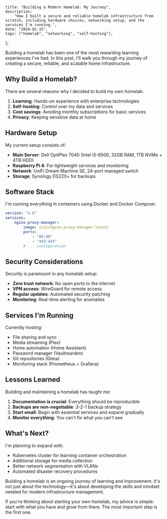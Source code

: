     title: "Building a Modern Homelab: My Journey",
    description:
        "How I built a secure and reliable homelab infrastructure from scratch, including hardware choices, networking setup, and the services I'm running.",
    date: "2024-01-15",
    tags: ["homelab", "networking", "self-hosting"],
};

Building a homelab has been one of the most rewarding learning experiences I've had. In this post, I'll walk you through my journey of creating a secure, reliable, and scalable home infrastructure.

## Why Build a Homelab?

There are several reasons why I decided to build my own homelab:

1. **Learning**: Hands-on experience with enterprise technologies
2. **Self-hosting**: Control over my data and services
3. **Cost savings**: Avoiding monthly subscriptions for basic services
4. **Privacy**: Keeping sensitive data at home

## Hardware Setup

My current setup consists of:

-   **Main Server**: Dell OptiPlex 7040 (Intel i5-6500, 32GB RAM, 1TB NVMe + 4TB HDD)
-   **Raspberry Pi 4**: For lightweight services and monitoring
-   **Network**: UniFi Dream Machine SE, 24-port managed switch
-   **Storage**: Synology DS220+ for backups

## Software Stack

I'm running everything in containers using Docker and Docker Compose:

```yaml
version: "3.8"
services:
    nginx-proxy-manager:
        image: jc21/nginx-proxy-manager:latest
        ports:
            - "80:80"
            - "443:443"
        # ... configuration
```

## Security Considerations

Security is paramount in any homelab setup:

-   **Zero trust network**: No open ports to the internet
-   **VPN access**: WireGuard for remote access
-   **Regular updates**: Automated security patching
-   **Monitoring**: Real-time alerting for anomalies

## Services I'm Running

Currently hosting:

-   File sharing and sync
-   Media streaming (Plex)
-   Home automation (Home Assistant)
-   Password manager (Vaultwarden)
-   Git repositories (Gitea)
-   Monitoring stack (Prometheus + Grafana)

## Lessons Learned

Building and maintaining a homelab has taught me:

1. **Documentation is crucial**: Everything should be reproducible
2. **Backups are non-negotiable**: 3-2-1 backup strategy
3. **Start small**: Begin with essential services and expand gradually
4. **Monitor everything**: You can't fix what you can't see

## What's Next?

I'm planning to expand with:

-   Kubernetes cluster for learning container orchestration
-   Additional storage for media collection
-   Better network segmentation with VLANs
-   Automated disaster recovery procedures

Building a homelab is an ongoing journey of learning and improvement. It's not just about the technology—it's about developing the skills and mindset needed for modern infrastructure management.

If you're thinking about starting your own homelab, my advice is simple: start with what you have and grow from there. The most important step is the first one.
